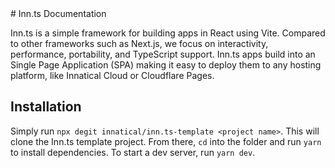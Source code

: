 
<Layout>
# Inn.ts Documentation

Inn.ts is a simple framework for building apps in React using Vite. Compared to other frameworks such as Next.js, we focus on interactivity, performance, portability, and TypeScript support. Inn.ts apps build into an Single Page Application (SPA) making it easy to deploy them to any hosting platform, like Innatical Cloud or Cloudflare Pages.

## Installation

Simply run `npx degit innatical/inn.ts-template <project name>`. This will clone the Inn.ts template project. From there, `cd` into the folder and run `yarn` to install dependencies. To start a dev server, run `yarn dev`.

</Layout>
